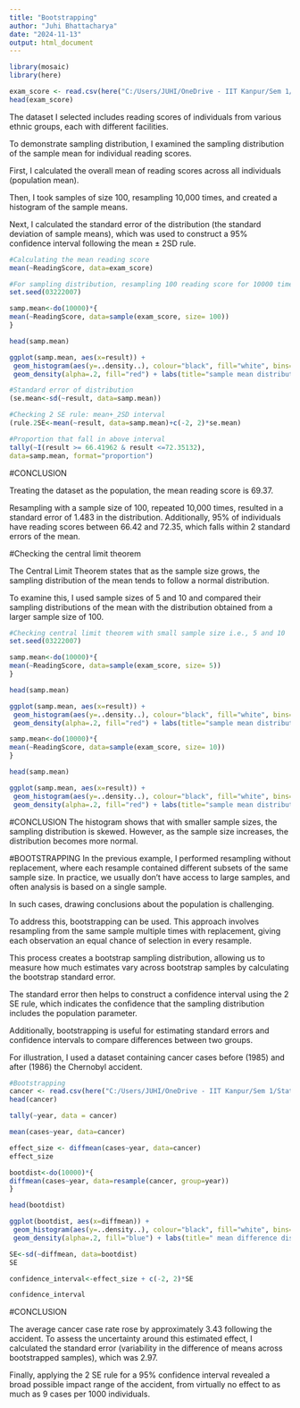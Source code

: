 ```yaml
---
title: "Bootstrapping"
author: "Juhi Bhattacharya"
date: "2024-11-13"
output: html_document
---
```



```r
library(mosaic)
library(here)
```

```r
exam_score <- read.csv(here("C:/Users/JUHI/OneDrive - IIT Kanpur/Sem 1/Stats/Assignments R/student_data.csv"))
head(exam_score)
```
The dataset I selected includes reading scores of individuals from various ethnic groups, each with different facilities.

To demonstrate sampling distribution, I examined the sampling distribution of the sample mean for individual reading scores.

First, I calculated the overall mean of reading scores across all individuals (population mean).

Then, I took samples of size 100, resampling 10,000 times, and created a histogram of the sample means.

Next, I calculated the standard error of the distribution (the standard deviation of sample means), which was used to construct a 95% confidence interval following the mean ± 2SD rule.

```r
#Calculating the mean reading score
mean(~ReadingScore, data=exam_score)
```
```r
#For sampling distribution, resampling 100 reading score for 10000 times
set.seed(03222007)

samp.mean<-do(10000)*{
mean(~ReadingScore, data=sample(exam_score, size= 100))
}

head(samp.mean)
```

```r
ggplot(samp.mean, aes(x=result)) + 
 geom_histogram(aes(y=..density..), colour="black", fill="white", bins=30)+
 geom_density(alpha=.2, fill="red") + labs(title="sample mean distribution",x="sample mean", y = "Count")
```
```r
#Standard error of distribution
(se.mean<-sd(~result, data=samp.mean))
```
```r
#Checking 2 SE rule: mean+_2SD interval
(rule.2SE<-mean(~result, data=samp.mean)+c(-2, 2)*se.mean)
```
```r
#Proportion that fall in above interval
tally(~I(result >= 66.41962 & result <=72.35132),
data=samp.mean, format="proportion")
```

#CONCLUSION

Treating the dataset as the population, the mean reading score is 69.37.

Resampling with a sample size of 100, repeated 10,000 times, resulted in a standard error of 1.483 in the distribution. Additionally, 95% of individuals have reading scores between 66.42 and 72.35, which falls within 2 standard errors of the mean.

#Checking the central limit theorem

The Central Limit Theorem states that as the sample size grows, the sampling distribution of the mean tends to follow a normal distribution.

To examine this, I used sample sizes of 5 and 10 and compared their sampling distributions of the mean with the distribution obtained from a larger sample size of 100.

```r
#Checking central limit theorem with small sample size i.e., 5 and 10
set.seed(03222007)

samp.mean<-do(10000)*{
mean(~ReadingScore, data=sample(exam_score, size= 5))
}

head(samp.mean)
```
```r
ggplot(samp.mean, aes(x=result)) + 
 geom_histogram(aes(y=..density..), colour="black", fill="white", bins=30)+
 geom_density(alpha=.2, fill="red") + labs(title="sample mean distribution with size 5",x="sample mean", y = "Count")
```
```r
samp.mean<-do(10000)*{
mean(~ReadingScore, data=sample(exam_score, size= 10))
}

head(samp.mean)
```
```r
ggplot(samp.mean, aes(x=result)) + 
 geom_histogram(aes(y=..density..), colour="black", fill="white", bins=30)+
 geom_density(alpha=.2, fill="red") + labs(title="sample mean distribution with size 10",x="sample mean", y = "Count")
```
#CONCLUSION
The histogram shows that with smaller sample sizes, the sampling distribution is skewed. However, as the sample size increases, the distribution becomes more normal.

#BOOTSTRAPPING
In the previous example, I performed resampling without replacement, where each resample contained different subsets of the same sample size. In practice, we usually don’t have access to large samples, and often analysis is based on a single sample.

In such cases, drawing conclusions about the population is challenging.

To address this, bootstrapping can be used. This approach involves resampling from the same sample multiple times with replacement, giving each observation an equal chance of selection in every resample.

This process creates a bootstrap sampling distribution, allowing us to measure how much estimates vary across bootstrap samples by calculating the bootstrap standard error.

The standard error then helps to construct a confidence interval using the 2 SE rule, which indicates the confidence that the sampling distribution includes the population parameter.

Additionally, bootstrapping is useful for estimating standard errors and confidence intervals to compare differences between two groups.

For illustration, I used a dataset containing cancer cases before (1985) and after (1986) the Chernobyl accident.

```r
#Bootstrapping 
cancer <- read.csv(here("C:/Users/JUHI/OneDrive - IIT Kanpur/Sem 1/Stats/Assignments R/cancer_Chernobyl_Belarus.csv"))
head(cancer)
```
```r
tally(~year, data = cancer)
```
```r
mean(cases~year, data=cancer)
```
```r
effect_size <- diffmean(cases~year, data=cancer)
effect_size
```
```r
bootdist<-do(10000)*{
diffmean(cases~year, data=resample(cancer, group=year))
}

head(bootdist)
```

```r
ggplot(bootdist, aes(x=diffmean)) + 
 geom_histogram(aes(y=..density..), colour="black", fill="white", bins=30)+
 geom_density(alpha=.2, fill="blue") + labs(title=" mean difference distribution ",x="mean difference", y = "Count")
```
```r
SE<-sd(~diffmean, data=bootdist) 
SE
```
```r
confidence_interval<-effect_size + c(-2, 2)*SE

confidence_interval
```
#CONCLUSION

The average cancer case rate rose by approximately 3.43 following the accident. To assess the uncertainty around this estimated effect, I calculated the standard error (variability in the difference of means across bootstrapped samples), which was 2.97.

Finally, applying the 2 SE rule for a 95% confidence interval revealed a broad possible impact range of the accident, from virtually no effect to as much as 9 cases per 1000 individuals.
